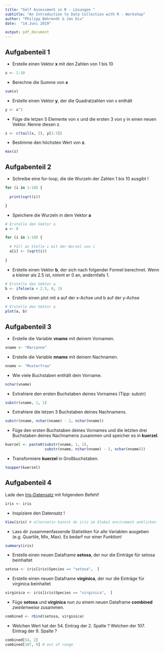 ```yaml
---
title: "Self Assessment in R - Lösungen "
subtitle: "An Introduction to Data Collection with R - Workshop"
author: "Philipp Behrendt & Jan Dix"
date:  "14.Juni 2019"

output: pdf_document
---
```




## Aufgabenteil 1

- Erstelle einen Vektor **x** mit den Zahlen von 1 bis 10

```r
x <- 1:10
```


- Berechne die Summe von **x** 

```r
sum(x)
```


- Erstelle einen Vektor **y**, der die Quadratzahlen von x enthält 

```r
y <- x^2
```


- Füge die letzen 5 Elemente von x und die ersten 3 von y in einen neuen Vektor. Nenne diesen z. 

```r
z <- c(tail(x, 5), y[1:3])
```

- Bestimme den höchsten Wert von **z**. 

```r
max(z)
```


## Aufgabenteil 2

- Schreibe eine for-loop, die die Wurzeln der Zahlen 1 bis 10 ausgibt ! 

```r
for (i in 1:10) {
  
  print(sqrt(i))

}
```


- Speichere die Wurzeln in dem Vektor **a**

```r

# Erstelle den Vektor a
a <- 0

for (i in 1:10) {
  
  # Füll an Stelle i mit der Wurzel von i
  a[i] <- (sqrt(i))
  
}
```


- Erstelle einen Vektor **b**, der sich nach folgender Formel berechnet. Wenn a kleiner als 2.5 ist, nimmt er 0 an, andernfalls 1. 

```r

# Erstelle den Vektor a
b <- ifelse(a < 2.5, 0, 1)
```

- Erstelle einen plot mit a auf der x-Achse und b auf der y-Achse 

```r

# Erstelle den Vektor a
plot(a, b)
```


## Aufgabenteil 3

- Erstelle die Variable **vname** mit deinem Vornamen.

```r
vname <- "Marianne"
```


- Erstelle die Variable **nname** mit deinem Nachnamen.

```r
nname <- "Musterfrau"
```


- Wie viele Buchstaben enthält dein Vorname. 

```r
nchar(vname)
```


- Extrahiere den ersten Buchstaben deines Vornames (Tipp: substr)

```r
substr(vname, 1, 1)
```

- Extrahiere die letzen 3 Buchstaben deines Nachnamens. 

```r
substr(nname, nchar(nname) - 2, nchar(nname))
```

- Füge den ersten Buchstaben deines Vornames und die letzten drei Buchstaben deines Nachnamens zusammen und speicher es in **kuerzel**. 

```r
kuerzel <- paste0(substr(vname, 1, 1), 
                  substr(nname, nchar(nname) - 2, nchar(nname)))
```

- Transformiere **kuerzel** in Großbuchstaben. 


```r
toupper(kuerzel)
```


## Aufgabenteil 4 

Lade den [Iris-Datensatz](https://en.wikipedia.org/wiki/Iris_flower_data_set) mit folgendem Befehl!

```r
iris <- iris
```
- Inspiziere den Datensatz ! 

```r
View(iris) # alternativ kannst du iris im Global enviroment anklicken
```


- Lass dir zusammenfassende Statistiken für alle Variablen ausgeben (e.g. Quartile, Mix, Max). Es bedarf nur einer Funktion!
```r
summary(iris)
```

- Erstelle einen neuen Dataframe **setosa**, der nur die Einträge für setosa beinhaltet

```r
setosa <- iris[iris$Species == "setosa",  ]
```


- Erstelle einen neuen Dataframe **virginica**, der nur die Einträge für virginica beinhaltet

```r
virginica <- iris[iris$Species == "virginica",  ]
```

- Füge **setosa** und **virginica** nun zu einem neuen Dataframe **combined** *zweilenweise* zusammen.

```r
combined <- rbind(setosa, virginica)
```


- Welchen Wert hat der 54. Eintrag der 2. Spalte ? Welchen der 107. Eintrag der 9. Spalte ?

```r
combined[54, 2] 
combined[107, 9] # out of range  


```


